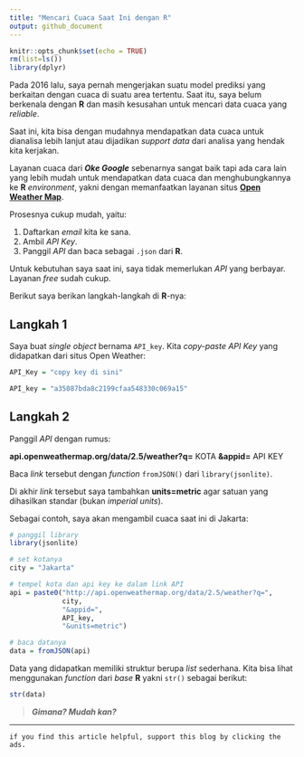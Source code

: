 ```yaml
---
title: "Mencari Cuaca Saat Ini dengan R"
output: github_document
---
```


```r
knitr::opts_chunk$set(echo = TRUE)
rm(list=ls())
library(dplyr)
```

Pada 2016 lalu, saya pernah mengerjakan suatu model prediksi yang berkaitan dengan cuaca di suatu area tertentu. Saat itu, saya belum berkenala dengan __R__ dan masih kesusahan untuk mencari data cuaca yang _reliable_.


Saat ini, kita bisa dengan mudahnya mendapatkan data cuaca untuk dianalisa lebih lanjut atau dijadikan _support data_ dari analisa yang hendak kita kerjakan.

Layanan cuaca dari ___Oke Google___ sebenarnya sangat baik tapi ada cara lain yang lebih mudah untuk mendapatkan data cuaca dan menghubungkannya ke __R__ _environment_, yakni dengan memanfaatkan layanan situs [__Open Weather Map__](https://openweathermap.org).

Prosesnya cukup mudah, yaitu:

1. Daftarkan _email_ kita ke sana.
1. Ambil _API Key_.
1. Panggil _API_ dan baca sebagai `.json` dari __R__.

Untuk kebutuhan saya saat ini, saya tidak memerlukan _API_ yang berbayar. Layanan _free_ sudah cukup.

Berikut saya berikan langkah-langkah di __R__-nya:

## Langkah 1

Saya buat _single object_ bernama `API_key`. Kita _copy-paste_ _API Key_ yang didapatkan dari situs Open Weather:

```r
API_Key = "copy key di sini"
```

```r
API_key = "a35087bda8c2199cfaa548330c069a15" 
```

## Langkah 2

Panggil _API_ dengan rumus:

__api.openweathermap.org/data/2.5/weather?q=__ KOTA __&appid=__ API KEY

Baca _link_ tersebut dengan _function_ `fromJSON()` dari `library(jsonlite)`.

Di akhir _link_ tersebut saya tambahkan __units=metric__ agar satuan yang dihasilkan standar (bukan _imperial units_).

Sebagai contoh, saya akan mengambil cuaca saat ini di Jakarta:

```r
# panggil library
library(jsonlite)

# set kotanya
city = "Jakarta"

# tempel kota dan api key ke dalam link API
api = paste0("http://api.openweathermap.org/data/2.5/weather?q=",
             city,
             "&appid=",
             API_key,
             "&units=metric")

# baca datanya
data = fromJSON(api)
```

Data yang didapatkan memiliki struktur berupa _list_ sederhana. Kita bisa lihat menggunakan _function_ dari _base_ __R__ yakni `str()` sebagai berikut:

```r
str(data)
```

> ___Gimana? Mudah kan?___

---

`if you find this article helpful, support this blog by clicking the ads.`
